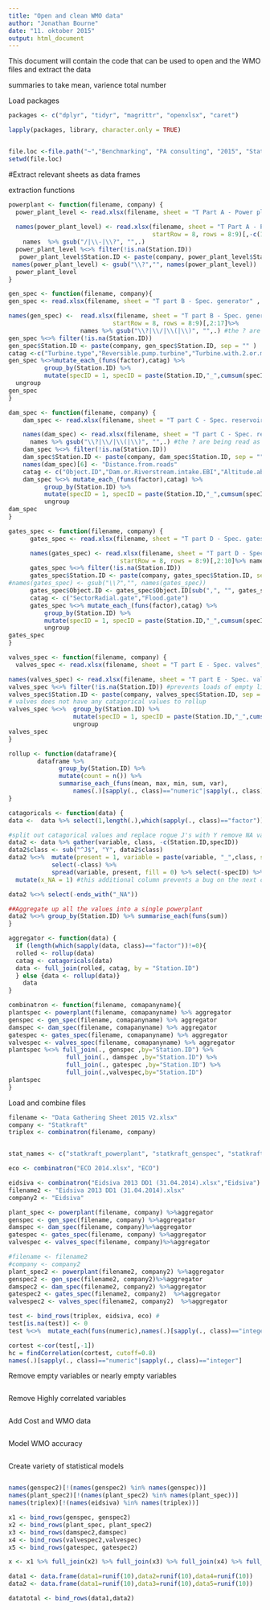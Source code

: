 ```yaml
---
title: "Open and clean WMO data"
author: "Jonathan Bourne"
date: "11. oktober 2015"
output: html_document
---
```


This document will contain the code that can be used to open and the WMO files and extract the data

summaries to take mean, varience total number

Load packages
```r

packages <- c("dplyr", "tidyr", "magrittr", "openxlsx", "caret")

lapply(packages, library, character.only = TRUE)


file.loc <-file.path("~","Benchmarking", "PA consulting", "2015", "Statkraft") #file location may be computer specific depending on network
setwd(file.loc)
```

#Extract relevant sheets as data frames

extraction functions
```r

powerplant <- function(filename, company) {
  power_plant_level <- read.xlsx(filename, sheet = "T Part A - Power plant level", startRow = 12, colNames = FALSE )[,1:26]
  
  names(power_plant_level) <- read.xlsx(filename, sheet = "T Part A - Power plant level" ,
                                        startRow = 8, rows = 8:9)[,-c(1,27,28)]%>% 
    names  %>% gsub("/|\\-|\\?", "",.)
  power_plant_level %<>% filter(!is.na(Station.ID))
   power_plant_level$Station.ID <- paste(company, power_plant_level$Station.ID, sep = "" )
 names(power_plant_level) <- gsub("\\?","", names(power_plant_level))
  power_plant_level 
}

gen_spec <- function(filename, company){
gen_spec <- read.xlsx(filename, sheet = "T part B - Spec. generator" , startRow = 12, colNames = FALSE )[,1:16]

names(gen_spec) <-  read.xlsx(filename, sheet = "T part B - Spec. generator" , 
                             startRow = 8, rows = 8:9)[,2:17]%>% 
                    names %>% gsub("\\?|\\/|\\(|\\)", "",.) #the ? are being read as Regex and so are removed from the headings, they could be escaed but are superflous anyway.
gen_spec %<>% filter(!is.na(Station.ID))
gen_spec$Station.ID <- paste(company, gen_spec$Station.ID, sep = "" )
catag <-c("Turbine.type","Reversible.pump.turbine","Turbine.with.2.or.more.runners","Water.cooled.windings")
gen_spec %<>%mutate_each_(funs(factor),catag) %>% 
          group_by(Station.ID) %>% 
          mutate(specID = 1, specID = paste(Station.ID,"_",cumsum(specID),sep="")) %>% 
  ungroup  
gen_spec
}

dam_spec <- function(filename, company) {
    dam_spec <- read.xlsx(filename, sheet = "T part C - Spec. reservoir, EBI", startRow = 12, colNames = FALSE )[,2:11]

    names(dam_spec) <- read.xlsx(filename, sheet = "T part C - Spec. reservoir, EBI", startRow = 8, rows = 8:9)[,2:11]%>% 
      names %>% gsub("\\?|\\/|\\(|\\)", "",.) #the ? are being read as Regex and so are removed from the headings, they could be escaed but are superflous anyway.
    dam_spec %<>% filter(!is.na(Station.ID))
    dam_spec$Station.ID <- paste(company, dam_spec$Station.ID, sep = "" )
    names(dam_spec)[6] <- "Distance.from.roads"
    catag <- c("Object.ID","Dam.or.Riverstream.intake.EBI","Altitude.above.sea.level"  ,"Climate.zone" ,"Dam.classification")
    dam_spec %<>% mutate_each_(funs(factor),catag) %>% 
          group_by(Station.ID) %>% 
          mutate(specID = 1, specID = paste(Station.ID,"_",cumsum(specID),sep="")) %>% 
          ungroup 
dam_spec
}

gates_spec <- function(filename, company) {
      gates_spec <- read.xlsx(filename, sheet = "T part D - Spec. gates above gr", startRow = 12, colNames = FALSE )[,1:9]

      names(gates_spec) <- read.xlsx(filename, sheet = "T part D - Spec. gates above gr", 
                               startRow = 8, rows = 8:9)[,2:10]%>% names %>% gsub("\\?|\\/", "",.)
      gates_spec %<>% filter(!is.na(Station.ID))
      gates_spec$Station.ID <- paste(company, gates_spec$Station.ID, sep = "" )
#names(gates_spec) <- gsub("\\?","", names(gates_spec))
      gates_spec$Object.ID <- gates_spec$Object.ID[sub(",", "", gates_spec$Object.ID)] # commas were causing problems with the csv import, even though they were strings.
      catag <- c("SectorRadial.gate","Flood.gate")
      gates_spec %<>% mutate_each_(funs(factor),catag) %>% 
          group_by(Station.ID) %>% 
          mutate(specID = 1, specID = paste(Station.ID,"_",cumsum(specID),sep="")) %>% 
          ungroup  
gates_spec
}

valves_spec <- function(filename, company) {
  valves_spec <- read.xlsx(filename, sheet = "T part E - Spec. valves", startRow = 12, colNames = FALSE )[,1:5]

names(valves_spec) <- read.xlsx(filename, sheet = "T part E - Spec. valves", startRow = 8, rows = 8:9)[,2:6]%>% names %>% gsub("\\?", "",.) #the ? are being read as Regex and so are removed from the headings.
valves_spec %<>% filter(!is.na(Station.ID)) #prevents loads of empty lines being imported
valves_spec$Station.ID <- paste(company, valves_spec$Station.ID, sep = "" )
# valves does not have any catagorical values to rollup
valves_spec %<>%  group_by(Station.ID) %>% 
                  mutate(specID = 1, specID = paste(Station.ID,"_",cumsum(specID),sep="")) %>%
                  ungroup 
valves_spec
}

rollup <- function(dataframe){
        dataframe %>% 
              group_by(Station.ID) %>% 
              mutate(count = n()) %>% 
              summarise_each_(funs(mean, max, min, sum, var), 
                  names(.)[sapply(., class)=="numeric"|sapply(., class)=="integer"])
}

catagoricals <- function(data) {
data <-  data %>% select(1,length(.),which(sapply(., class)=="factor"))

#split out catagorical values and replace rogue J's with Y remove NA values
data2 <- data %>% gather(variable, class, -c(Station.ID,specID))
data2$class <- sub("^J$", "Y", data2$class)
data2 %<>%  mutate(present = 1, variable = paste(variable, "_",class, sep="")) %>%
            select(-class) %>% 
            spread(variable, present, fill = 0) %>% select(-specID) %>%
  mutate(x_NA = 1) #this additional column prevents a bug on the next command which is if there area no columns ending in _NA all columns are removed.

data2 %<>% select(-ends_with("_NA"))

##Aggregate up all the values into a single powerplant
data2 %<>% group_by(Station.ID) %>% summarise_each(funs(sum))
}

aggregator <- function(data) {
  if (length(which(sapply(data, class)=="factor"))!=0){  
  rolled <- rollup(data)
  catag <- catagoricals(data)
  data <- full_join(rolled, catag, by = "Station.ID")
  } else {data <- rollup(data)}
    data
}

combinatron <- function(filename, comapanyname){
plantspec <- powerplant(filename, comapanyname) %>% aggregator
genspec <- gen_spec(filename, comapanyname) %>% aggregator
damspec <- dam_spec(filename, comapanyname) %>% aggregator
gatespec <- gates_spec(filename, comapanyname) %>% aggregator
valvespec <- valves_spec(filename, comapanyname) %>% aggregator
plantspec %<>% full_join(., genspec ,by="Station.ID") %>% 
                full_join(., damspec ,by="Station.ID") %>%
                full_join(., gatespec ,by="Station.ID") %>%
                full_join(.,valvespec,by="Station.ID")
plantspec
}

```

Load and combine files
```r
filename <- "Data Gathering Sheet 2015 V2.xlsx"
company <- "Statkraft"
triplex <- combinatron(filename, company)


stat_names <- c("statkraft_powerplant", "statkraft_genspec", "statkraft_damspec", "statkraft_gatespec", "statkraft_valvespec")

eco <- combinatron("ECO 2014.xlsx", "ECO")

eidsiva <- combinatron("Eidsiva 2013 DD1 (31.04.2014).xlsx","Eidsiva")
filename2 <- "Eidsiva 2013 DD1 (31.04.2014).xlsx"
company2 <- "Eidsiva"

plant_spec <- powerplant(filename, company) %>%aggregator
genspec <- gen_spec(filename, company) %>%aggregator
damspec <- dam_spec(filename, company)%>%aggregator
gatespec <- gates_spec(filename, company) %>%aggregator
valvespec <- valves_spec(filename, company)%>%aggregator

#filename <- filename2
#company <- company2
plant_spec2 <- powerplant(filename2, company2) %>%aggregator
genspec2 <- gen_spec(filename2, company2)%>%aggregator
damspec2 <- dam_spec(filename2, company2) %>%aggregator
gatespec2 <- gates_spec(filename2, company2)  %>%aggregator
valvespec2 <- valves_spec(filename2, company2)  %>%aggregator

test <- bind_rows(triplex, eidsiva, eco) #
test[is.na(test)] <- 0
test %<>%  mutate_each(funs(numeric),names(.)[sapply(., class)=="integer"])

cortest <-cor(test[,-1])
hc = findCorrelation(cortest, cutoff=0.8)
names(.)[sapply(., class)=="numeric"|sapply(., class)=="integer"]
```


Remove empty variables or nearly empty variables
```r

```


Remove Highly correlated variables
```r

```

Add Cost and WMO data
```r

```

Model WMO accuracy
```r

```

Create variety of statistical models
```r

```


```r
names(genspec2)[!(names(genspec2) %in% names(genspec))]
names(plant_spec2)[!(names(plant_spec2) %in% names(plant_spec))]
names(triplex)[!(names(eidsiva) %in% names(triplex))]

x1 <- bind_rows(genspec, genspec2)
x2 <- bind_rows(plant_spec, plant_spec2)
x3 <- bind_rows(damspec2,damspec)
x4 <- bind_rows(valvespec2,valvespec)
x5 <- bind_rows(gatespec, gatespec2)

x <- x1 %>% full_join(x2) %>% full_join(x3) %>% full_join(x4) %>% full_join(x5)

```


```r
data1 <- data.frame(data1=runif(10),data2=runif(10),data4=runif(10))
data2 <- data.frame(data1=runif(10),data3=runif(10),data5=runif(10))

datatotal <- bind_rows(data1,data2)
```

